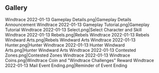 {{EventTabs|rootpage=Windtrace/2022-01-13}}
==Gallery==
<gallery hideaddbutton="true" captionalign="center">
Windtrace 2022-01-13 Gameplay Details.png|Gameplay Details Announcement
Windtrace 2022-01-13 Gameplay Tutorial.png|Gameplay Tutorial
Windtrace 2022-01-13 Select.png|Select Character and Skill
Windtrace 2022-01-13 Rebels.png|Rebels
Windtrace 2022-01-13 Rebels Windward Arts.png|Rebels Windward Arts
Windtrace 2022-01-13 Hunter.png|Hunter
Windtrace 2022-01-13 Hunter Windward Arts.png|Hunter Windward Arts
Windtrace 2022-01-13 Contested Zones.png|Contested Zones
Windtrace 2022-01-13 Windtrace Coins.png|Windtrace Coin and "Windtrace Challenges" Reward
Windtrace 2022-01-13 Mail Event Ending.png|Reminder of Event Ending
</gallery>